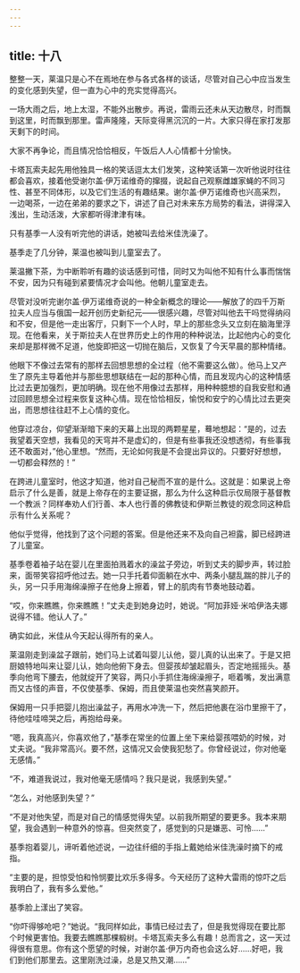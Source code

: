 ```yaml
---
---
---
```

title: 十八
---




整整一天，莱温只是心不在焉地在参与各式各样的谈话，尽管对自己心中应当发生的变化感到失望，但一直为心中的充实觉得高兴。

一场大雨之后，地上太湿，不能外出散步。再说，雷雨云还未从天边散尽，时而飘到这里，时而飘到那里。雷声隆隆，天际变得黑沉沉的一片。大家只得在家打发那天剩下的时间。

大家不再争论，而且情况恰恰相反，午饭后人人心情都十分愉快。

卡塔瓦索夫起先用他独具一格的笑话逗太太们发笑，这种笑话第一次听他说时往往都会喜欢，接着他受谢尔盖·伊万诺维奇的撺掇，说起自己观察雌雄家蝇的不同习性、甚至不同体形，以及它们生活的有趣结果。谢尔盖·伊万诺维奇也兴高采烈，一边喝茶，一边在弟弟的要求之下，讲述了自己对未来东方局势的看法，讲得深入浅出，生动活泼，大家都听得津津有味。

只有基季一人没有听完他的讲话，她被叫去给米佳洗澡了。

基季走了几分钟，莱温也被叫到儿童室去了。

莱温撇下茶，为中断聆听有趣的谈话感到可惜，同时又为叫他不知有什么事而惴惴不安，因为只有碰到紧要情况才会叫他。他朝儿童室走去。

尽管对没听完谢尔盖·伊万诺维奇说的一种全新概念的理论——解放了的四千万斯拉夫人应当与俄国一起开创历史新纪元——很感兴趣，尽管对叫他去干吗觉得纳闷和不安，但是他一走出客厅，只剩下一个人时，早上的那些念头又立刻在脑海里浮现。在他看来，关于斯拉夫人在世界历史上的作用的种种说法，比起他内心的变化来却是那样微不足道，他旋即把这一切抛在脑后，又恢复了今天早晨的那种情绪。

他眼下不像过去常有的那样去回想思想的全过程（他不需要这么做）。他马上又产生了原先主导着他并与那些思想联结在一起的那种心情，而且发现内心的这种情感比过去更加强烈，更加明确。现在他不用像过去那样，用种种臆想的自我安慰和通过回顾思想全过程来恢复这种心情。现在恰恰相反，愉悦和安宁的心情比过去更突出，而思想往往赶不上心情的变化。

他穿过凉台，仰望渐渐暗下来的天幕上出现的两颗星星，蓦地想起：“是的，过去我望着天空想，我看见的天穹并不是虚幻的，但是有些事我还没想透彻，有些事我还不敢面对，”他心里想。“然而，无论如何我是不会提出异议的。只要好好想想，一切都会释然的！”

在跨进儿童室时，他这才知道，他对自己秘而不宣的是什么。这就是：如果说上帝启示了什么是善，就是上帝存在的主要证据，那么为什么这种启示仅局限于基督教一个教派？同样奉劝人们行善、本人也行善的佛教徒和伊斯兰教徒的观念同这种启示有什么关系呢？

他似乎觉得，他找到了这个问题的答案。但是他还来不及向自己袒露，脚已经跨进了儿童室。

基季卷着袖子站在婴儿在里面拍溅着水的澡盆子旁边，听到丈夫的脚步声，转过脸来，面带笑容招呼他过去。她一只手托着仰面躺在水中、两条小腿乱踹的胖儿子的头，另一只手用海绵澡擦子在他身上擦着，臂上的肌肉有节奏地鼓动着。

“哎，你来瞧瞧，你来瞧瞧！”丈夫走到她身边时，她说。“阿加菲娅·米哈伊洛夫娜说得不错。他认人了。”

确实如此，米佳从今天起认得所有的亲人。

莱温刚走到澡盆子跟前，她们马上试着叫婴儿认他，婴儿真的认出来了。于是又把厨娘特地叫来让婴儿认，她向他俯下身去。但婴孩却皱起眉头，否定地摇摇头。基季向他弯下腰去，他就绽开了笑容，两只小手抓住海绵澡擦子，咂着嘴，发出满意而又古怪的声音，不仅使基季、保姆，而且使莱温也突然喜笑颜开。

保姆用一只手把婴儿抱出澡盆子，再用水冲洗一下，然后把他裹在浴巾里擦干了，待他哇哇啼哭之后，再抱给母亲。

“嗯，我真高兴，你喜欢他了，”基季在常坐的位置上坐下来给婴孩喂奶的时候，对丈夫说。“我非常高兴。要不然，这情况又会使我犯愁了。你曾经说过，你对他毫无感情。”

“不，难道我说过，我对他毫无感情吗？我只是说，我感到失望。”

“怎么，对他感到失望？”

“不是对他失望，而是对自己的情感觉得失望。以前我所期望的要更多。我本来期望，我会遇到一种意外的惊喜。但突然变了，感觉到的只是嫌恶、可怜……”

基季抱着婴儿，谛听着他述说，一边往纤细的手指上戴她给米佳洗澡时摘下的戒指。

“主要的是，担惊受怕和怜悯要比欢乐多得多。今天经历了这种大雷雨的惊吓之后我明白了，我有多么爱他。”

基季脸上漾出了笑容。

“你吓得够呛吧？”她说。“我同样如此，事情已经过去了，但是我觉得现在要比那个时候更害怕。我要去瞧瞧那棵椴树。卡塔瓦索夫多么有趣！总而言之，这一天过得很有意思。你有这个愿望的时候，对谢尔盖·伊万内奇也会这么好……好吧，我们到他们那里去。这里刚洗过澡，总是又热又潮……”